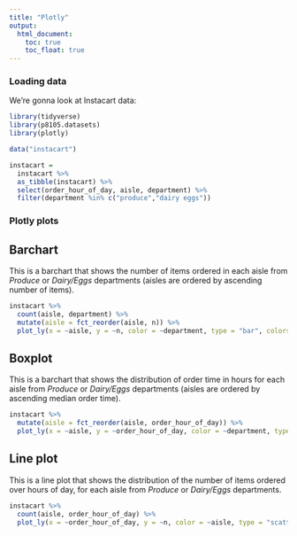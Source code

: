 ```yaml
---
title: "Plotly"
output:
  html_document:
    toc: true
    toc_float: true
---
```


### Loading data
We're gonna look at Instacart data:

```r
library(tidyverse)
library(p8105.datasets)
library(plotly)
```

```r
data("instacart")

instacart = 
  instacart %>% 
  as_tibble(instacart) %>% 
  select(order_hour_of_day, aisle, department) %>% 
  filter(department %in% c("produce","dairy eggs"))
```


### Plotly plots
## Barchart
This is a barchart that shows the number of items ordered in each aisle from _Produce_ or _Dairy/Eggs_ departments (aisles are ordered by ascending number of items).
```r
instacart %>% 
  count(aisle, department) %>% 
  mutate(aisle = fct_reorder(aisle, n)) %>% 
  plot_ly(x = ~aisle, y = ~n, color = ~department, type = "bar", colors = "viridis")
```

## Boxplot
This is a barchart that shows the distribution of order time in hours for each aisle from _Produce_ or _Dairy/Eggs_ departments (aisles are ordered by ascending median order time).
```r
instacart %>% 
  mutate(aisle = fct_reorder(aisle, order_hour_of_day)) %>% 
  plot_ly(x = ~aisle, y = ~order_hour_of_day, color = ~department, type = "box", colors = "viridis")
```

## Line plot
This is a line plot that shows the distribution of the number of items ordered over hours of day, for each aisle from _Produce_ or _Dairy/Eggs_ departments.
```r
instacart %>% 
  count(aisle, order_hour_of_day) %>% 
  plot_ly(x = ~order_hour_of_day, y = ~n, color = ~aisle, type = "scatter", mode = "line", colors = "viridis")
```

